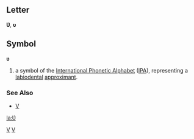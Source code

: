 ==Letter==
'''Ʋ''', '''ʋ'''

==Symbol==
'''ʋ'''
#a symbol of the [[International Phonetic Alphabet]] ([[IPA]]), representing a [[labiodental]] [[approximant]].
===See Also===
*[[V]]
[[Category:Latin letters|V]]
[[Category:IPA symbols|V]]

[[la:Ʋ]]